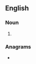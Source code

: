 ==English==

===Noun===
{{head|en|noun plural form}}

# {{plural of|headend|lang=en}}

===Anagrams===
* {{anagrams|en|a=addeehns|enshaded}}